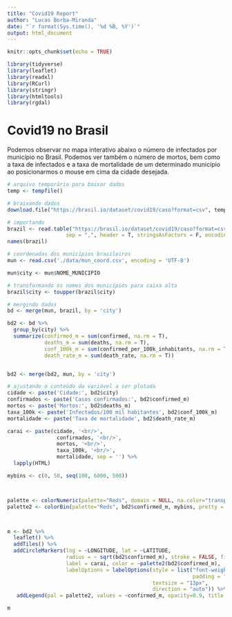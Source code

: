 ```yaml
---
title: "Covid19 Report"
author: "Lucas Borba-Miranda"
date: "`r format(Sys.time(), '%d %B, %Y')`"
output: html_document
---
```


```r
knitr::opts_chunk$set(echo = TRUE)
```

```r
library(tidyverse)
library(leaflet)
library(readxl)
library(RCurl)
library(stringr)
library(htmltools)
library(rgdal)

```

# Covid19 no Brasil

Podemos observar no mapa interativo abaixo o número de infectados por município no Brasil. Podemos ver também o número de mortos, bem como a taxa de infectados e a taxa de mortalidade de um determinado município ao posicionarmos o mouse em cima da cidade desejada.

```r
# arquivo temporário para baixar dados
temp <- tempfile()

# braixando dados
download.file("https://brasil.io/dataset/covid19/caso?format=csv", temp)

# importando
brazil <- read.table("https://brasil.io/dataset/covid19/caso?format=csv",
                   sep = ",", header = T, stringsAsFactors = F, encoding = 'UTF-8')
names(brazil)

```


```r
# coordenadas dos municípios brasileiros
mun <- read.csv('./data/mun_coord.csv', encoding = 'UTF-8')

mun$city <- mun$NOME_MUNICIPIO

# transformando os nomes dos municípios para caixa alta
brazil$city <- toupper(brazil$city)

# mergindo dados
bd <- merge(mun, brazil, by = 'city')

bd2 <- bd %>%
  group_by(city) %>%
  summarize(confirmed_m = sum(confirmed, na.rm = T),
            deaths_m = sum(deaths, na.rm = T),
            conf_100k_m = sum(confirmed_per_100k_inhabitants, na.rm = T),
            death_rate_m = sum(death_rate, na.rm = T))


bd2 <- merge(bd2, mun, by = 'city')

# ajustando o conteúdo da variável a ser plotada
cidade <- paste('Cidade:', bd2$city)
confirmados <- paste('Casos confirmados:', bd2$confirmed_m)
mortos <- paste('Mortos:', bd2$deaths_m)
taxa_100k <- paste('Infectados/100 mil habitantes', bd2$conf_100k_m)
mortalidade <- paste('Taxa de mortalidade', bd2$death_rate_m)

carai <- paste(cidade, '<br/>',
                confirmados, '<br/>',
                mortos, '<br/>',
                taxa_100k, '<br/>',
                mortalidade, sep = '') %>%
  lapply(HTML)

mybins <- c(0, 50, seq(100, 6000, 500))



palette <- colorNumeric(palette="Reds", domain = NULL, na.color="transparent")
palette2 <- colorBin(palette="Reds", bd2$confirmed_m, mybins, pretty = F)



m <- bd2 %>%
  leaflet() %>% 
  addTiles() %>%
  addCircleMarkers(lng = ~LONGITUDE, lat = ~LATITUDE,
                   radius = ~ sqrt(bd2$confirmed_m), stroke = FALSE, fillOpacity = 0.5,
                   label = carai, color = ~palette2(bd2$confirmed_m),
                   labelOptions = labelOptions(style = list("font-weight" = "normal", 
                                                            padding = "3px 8px"), 
                                               textsize = "13px", 
                                               direction = "auto")) %>%
   addLegend(pal = palette2, values = ~confirmed_m, opacity=0.9, title = "Confirmados", position = "bottomright" )

m
```

